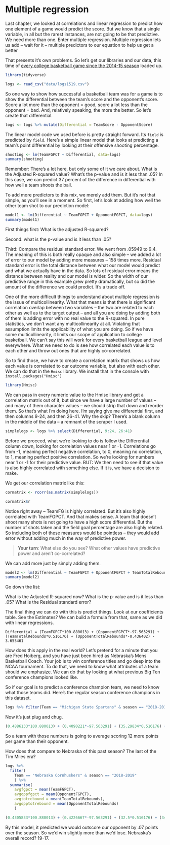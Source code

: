 # Multiple regression

Last chapter, we looked at correlations and linear regression to predict how one element of a game would predict the score. But we know that a single variable, in all but the rarest instances, are not going to be that predictive. We need more than one. Enter multiple regression. Multiple regression lets us add -- wait for it -- multiple predictors to our equation to help us get a better 

That presents it's own problems. So let's get our libraries and our data, this time of [every college basketball game since the 2014-15 season](https://unl.box.com/s/u9407jj007fxtnu1vbkybdawaqg6j3fw) loaded up. 

```r
library(tidyverse)
```

```r
logs <- read_csv("data/logs1519.csv")
```

So one way to show how successful a basketball team was for a game is to show the differential between the team's score and the opponent's score. Score a lot more than the opponent = good, score a lot less than the opponent = bad. And, relatively speaking, the more the better. So let's create that differential.

```r
logs <- logs %>% mutate(Differential = TeamScore - OpponentScore)
```

The linear model code we used before is pretty straight forward. Its `field` is predicted by `field`. Here's a simple linear model that looks at predicting a team's point differential by looking at their offensive shooting percentage. 

```r
shooting <- lm(TeamFGPCT ~ Differential, data=logs)
summary(shooting)
```

Remember: There's a lot here, but only some of it we care about. What is the Adjusted R-squared value? What's the p-value and is it less than .05? In this case, we can predict 37 percent of the difference in differential with how well a team shoots the ball.

To add more predictors to this mix, we merely add them. But it's not that simple, as you'll see in a moment. So first, let's look at adding how well the other team shot to our prediction model:

```r
model1 <- lm(Differential ~ TeamFGPCT + OpponentFGPCT, data=logs)
summary(model1)
```

First things first: What is the adjusted R-squared?

Second: what is the p-value and is it less than .05? 

Third: Compare the residual standard error. We went from .05949 to 9.4. The meaning of this is both really opaque and also simple -- we added a lot of error to our model by adding more measures -- 158 times more. Residual standard error is the total distance between what our model would predict and what we actually have in the data. So lots of residual error means the distance between reality and our model is wider. So the width of our predictive range in this example grew pretty dramatically, but so did the amount of the difference we could predict. It's a trade off. 

One of the more difficult things to understand about multiple regression is the issue of multicollinearity. What that means is that there is significant correlation overlap between two variables -- the two are related to each other as well as to the target output -- and all you are doing by adding both of them is adding error with no real value to the R-squared. In pure statistics, we don't want any multicollinearity at all. Violating that assumption limits the applicability of what you are doing. So if we have some multicollinearity, it limits our scope of application to college basketball. We can't say this will work for every basketball league and level everywhere. What we need to do is see how correlated each value is to each other and throw out ones that are highly co-correlated.

So to find those, we have to create a correlation matrix that shows us how each value is correlated to our outcome variable, but also with each other. We can do that in the `Hmisc` library. We install that in the console with `install.packages("Hmisc")`

```r
library(Hmisc)
```

We can pass in every numeric value to the Hmisc library and get a correlation matrix out of it, but since we have a large number of values -- and many of them character values -- we should strip that down and reorder them. So that's what I'm doing here. I'm saying give me differential first, and then columns 9-24, and then 26-41. Why the skip? There's a blank column in the middle of the data -- a remnant of the scraper I used. 

```r
simplelogs <- logs %>% select(Differential, 9:24, 26:41)
```

Before we proceed, what we're looking to do is follow the Differential column down, looking for correlation values near 1 or -1. Correlations go from -1, meaning perfect negative correlation, to 0, meaning no correlation, to 1, meaning perfect positive correlation. So we're looking for numbers near 1 or -1 for their predictive value. BUT: We then need to see if that value is also highly correlated with something else. If it is, we have a decision to make.

We get our correlation matrix like this:

```r
cormatrix <- rcorr(as.matrix(simplelogs))

cormatrix$r
```

Notice right away -- TeamFG is highly correlated. But it's also highly correlated with TeamFGPCT. And that makes sense. A team that doesn't shoot many shots is not going to have a high score differential. But the number of shots taken and the field goal percentage are also highly related. So including both of these measures would be pointless -- they would add error without adding much in the way of predictive power. 

> **Your turn**: What else do you see? What other values have predictive power and aren't co-correlated? 

We can add more just by simply adding them. 

```r
model2 <- lm(Differential ~ TeamFGPCT + OpponentFGPCT + TeamTotalRebounds + OpponentTotalRebounds, data=logs)
summary(model2)
```

Go down the list:

What is the Adjusted R-squared now? 
What is the p-value and is it less than .05?
What is the Residual standard error? 

The final thing we can do with this is predict things. Look at our coefficients table. See the Estimates? We can build a formula from that, same as we did with linear regressions.

```
Differential = (TeamFGPCT*100.880013) + (OpponentFGPCT*-97.563291) + (TeamTotalRebounds*0.516176) + (OpponentTotalRebounds*-0.436402) - 3.655461
```

How does this apply in the real world? Let's pretend for a minute that you are Fred Hoiberg, and you  have just been hired as Nebraska's Mens Basketball Coach. Your job is to win conference titles and go deep into the NCAA tournament. To do that, we need to know what attributes of a team should we emphasize. We can do that by looking at what previous Big Ten conference champions looked like.

So if our goal is to predict a conference champion team, we need to know what those teams did. Here's the regular season conference champions in this dataset. 

```r
logs %>% filter(Team == "Michigan State Spartans" & season == "2018-2019" | Team == "Michigan State Spartans" & season == "2017-2018" | Team == "Purdue Boilermakers" & season == "2016-2017" | Team == "Indiana Hoosiers" & season == "2015-2016" | Team == "Wisconsin Badgers" & season == "2014-2015") %>% summarise(avgfgpct = mean(TeamFGPCT), avgoppfgpct=mean(OpponentFGPCT), avgtotrebound = mean(TeamTotalRebounds), avgopptotrebound=mean(OpponentTotalRebounds))
```

Now it's just plug and chug. 

```r
(0.4886133*100.880013) + (0.4090221*-97.563291) + (35.29834*0.516176) + (27.20994*-0.436402) - 3.655461
```

So a team with those numbers is going to average scoring 12 more points per game than their opponent.

How does that compare to Nebraska of this past season? The last of the Tim Miles era? 

```r
logs %>% 
  filter(
    Team == "Nebraska Cornhuskers" & season == "2018-2019"
    ) %>% 
  summarise(
    avgfgpct = mean(TeamFGPCT), 
    avgoppfgpct = mean(OpponentFGPCT), 
    avgtotrebound = mean(TeamTotalRebounds),
    avgopptotrebound = mean(OpponentTotalRebounds)
    )
```

```r
(0.4305833*100.880013) + (0.4226667*-97.563291) + (32.5*0.516176) + (34.94444*-0.436402) - 3.655461
```

By this model, it predicted we would outscore our opponent by .07 points over the season. So we'd win slightly more than we'd lose. Nebraska's overall record? 19-17.
